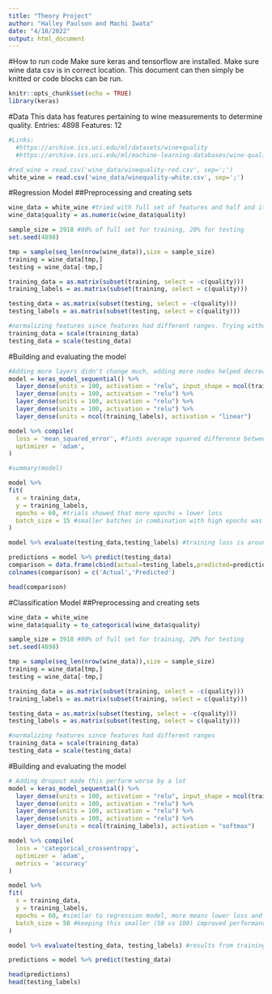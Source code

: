 ```yaml
---
title: "Theory Project"
author: "Halley Paulson and Machi Iwata"
date: "4/18/2022"
output: html_document
---
```

#How to run code
Make sure keras and tensorflow are installed. Make sure wine data csv is in correct location. This document can then simply be knitted or 
code blocks can be run.
```r
knitr::opts_chunk$set(echo = TRUE)
library(keras)
```

#Data
This data has features pertaining to wine measurements to determine quality.
Entries: 4898
Features: 12

```r
#Links:
  #https://archive.ics.uci.edu/ml/datasets/wine+quality
  #https://archive.ics.uci.edu/ml/machine-learning-databases/wine-quality/

#red_wine = read.csv('wine_data/winequality-red.csv', sep=';')
white_wine = read.csv('wine_data/winequality-white.csv', sep=';')

```

#Regression Model
##Preprocessing and creating sets
```r
wine_data = white_wine #tried with full set of features and half and it didn't effect loss much. Decided to keep full set
wine_data$quality = as.numeric(wine_data$quality)

sample_size = 3918 #80% of full set for training, 20% for testing
set.seed(4898)

tmp = sample(seq_len(nrow(wine_data)),size = sample_size)
training = wine_data[tmp,]
testing = wine_data[-tmp,]

training_data = as.matrix(subset(training, select = -c(quality)))
training_labels = as.matrix(subset(training, select = c(quality)))

testing_data = as.matrix(subset(testing, select = -c(quality)))
testing_labels = as.matrix(subset(testing, select = c(quality)))

#normalizing features since features had different ranges. Trying without results in high loss, but the training loss and evaluation loss are now the same?
training_data = scale(training_data)
testing_data = scale(testing_data)
```

#Building and evaluating the model
```r
#Adding more layers didn't change much, adding more nodes helped decrease loss by around .2, dropout made it perform worse
model = keras_model_sequential() %>%
  layer_dense(units = 100, activation = "relu", input_shape = ncol(training_data)) %>%
  layer_dense(units = 100, activation = "relu") %>%
  layer_dense(units = 100, activation = "relu") %>%
  layer_dense(units = 100, activation = "relu") %>%
  layer_dense(units = ncol(training_labels), activation = "linear")

model %>% compile(
  loss = 'mean_squared_error', #finds average squared difference between predicted and actual
  optimizer = 'adam',
)

#summary(model)

model %>% 
fit(
  x = training_data,
  y = training_labels,
  epochs = 60, #trials showed that more epochs = lower loss
  batch_size = 15 #smaller batches in combination with high epochs was beneficial
)

model %>% evaluate(testing_data,testing_labels) #training loss is around .1 but evaluated loss is around .5, why?

predictions = model %>% predict(testing_data)
comparison = data.frame(cbind(actual=testing_labels,predicted=predictions))
colnames(comparison) = c('Actual','Predicted')

head(comparison)
```

#Classification Model
##Preprocessing and creating sets
```r
wine_data = white_wine
wine_data$quality = to_categorical(wine_data$quality)

sample_size = 3918 #80% of full set for training, 20% for testing
set.seed(4898)

tmp = sample(seq_len(nrow(wine_data)),size = sample_size)
training = wine_data[tmp,]
testing = wine_data[-tmp,]

training_data = as.matrix(subset(training, select = -c(quality)))
training_labels = as.matrix(subset(training, select = c(quality)))

testing_data = as.matrix(subset(testing, select = -c(quality)))
testing_labels = as.matrix(subset(testing, select = c(quality)))

#normalizing features since features had different ranges
training_data = scale(training_data)
testing_data = scale(testing_data)
```

#Building and evaluating the model
```r
# Adding dropout made this perform worse by a lot
model = keras_model_sequential() %>%
  layer_dense(units = 100, activation = "relu", input_shape = ncol(training_data)) %>%
  layer_dense(units = 100, activation = "relu") %>%
  layer_dense(units = 100, activation = "relu") %>%
  layer_dense(units = 100, activation = "relu") %>%
  layer_dense(units = ncol(training_labels), activation = "softmax")

model %>% compile(
  loss = 'categorical_crossentropy',
  optimizer = 'adam',
  metrics = 'accuracy'
)

model %>% 
fit(
  x = training_data,
  y = training_labels,
  epochs = 60, #similar to regression model, more means lower loss and better accuracy
  batch_size = 50 #keeping this smaller (50 vs 100) improved performance
)

model %>% evaluate(testing_data, testing_labels) #results from training still different from evaluated, why?

predictions = model %>% predict(testing_data)

head(predictions)
head(testing_labels)

```









